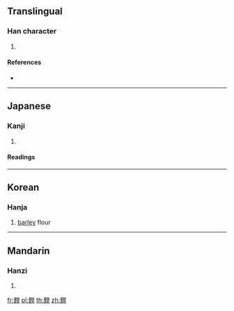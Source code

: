 {{character info/new}}
{{also|𪎉}}
==Translingual==

===Han character===
{{Han char|rn=199|rad=麥|as=07|sn=18|four=|canj=JEBUU|ids=⿰麥見}}

# {{defn|Han|sort=麥07}}

====References====
* {{Han ref|kx=1513.300|dkj=47788|dj=2042.310|hdz=74603.180|uh=9EB2}}

----

==Japanese==

===Kanji===
{{ja-kanji|grade=|rs=麥07}}

# {{defn|lang=ja|sort=麥07}}

====Readings====
{{ja-readings|on=[[けん]] (ken), [[げん]] (gen)}}

----

==Korean==

===Hanja===
{{ko-hanja|hangeul=한|eumhun=|rv=han|mr=han|y=han}}

# [[barley]] flour

----

==Mandarin==

===Hanzi===
{{cmn-hanzi|sim=𪎉|pin=[[xiàn]] ([[xian4]])|wg=hsien<sup>4</sup>}}

# {{defn|lang=cmn|sort=麥07}}

[[fr:麲]]
[[pl:麲]]
[[th:麲]]
[[zh:麲]]